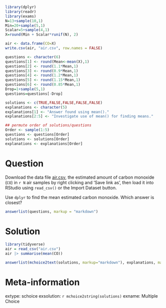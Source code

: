 ```r
library(dplyr)
library(readr)
library(exams)
N=13+sample(10,1)
Min=20+sample(5,1)
Scalar=5+sample(4,1)
X=round(Min + Scalar*runif(N), 2)

air <- data.frame(CO=X)
write.csv(air, "air.csv", row.names = FALSE)

questions <- character(6)
questions[1] <- round(Mean<-mean(X),1)
questions[2] <- round(1.1*Mean,1)
questions[3] <- round(0.9*Mean,1)
questions[4] <- round(1.2*Mean,1)
questions[5] <- round(1.15*Mean,1)
questions[6] <- round(0.85*Mean,1)
Drop=1+sample(5,1)
questions=questions[-Drop]

solutions <- c(TRUE,FALSE,FALSE,FALSE,FALSE)
explanations <- character(5)
explanations[1] <- "Answer found using mean()."
explanations[2:5] <- "Investigate use of mean() for finding means."

## permute order of solutions/questions
Order <- sample(1:5)
questions <- questions[Order]
solutions <- solutions[Order]
explanations <- explanations[Order]  
```

Question
========

Download the data file [air.csv](air.csv), the estimated amount of carbon monoxide (`CO`) in `r N` air samples by right clicking and 'Save link as', then load it into RStudio using `read_csv()` or the Import Dataset button.

Use `dplyr` to find the mean estimated carbon monoxide. Which answer is closest?

```r
answerlist(questions, markup = "markdown")
```

Solution
========

```r
library(tidyverse)
air = read_csv("air.csv")
air |> summarise(mean(CO))
```

```r
answerlist(mchoice2text(solutions, markup="markdown"), explanations, markup = "markdown")
```

Meta-information
================

extype: schoice
exsolution: `r mchoice2string(solutions)`
exname: Multiple Choice

